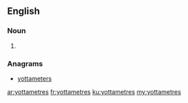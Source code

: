 ==English==

===Noun===
{{head|en|plural}}

# {{plural of|yottametre|lang=en}}

===Anagrams===
* [[yottameters#English|yottameters]]

[[ar:yottametres]]
[[fr:yottametres]]
[[ku:yottametres]]
[[my:yottametres]]